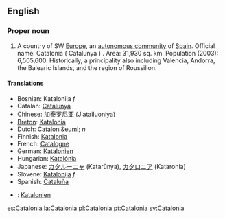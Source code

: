 ==English==
===Proper noun===
#A country of SW [[Europe]], an [[autonomous community]] of [[Spain]]. Official name: Catalonia ( Catalunya ) . Area: 31,930 sq. km. Population (2003): 6,505,600. Historically, a principality also including Valencia, Andorra, the Balearic Islands, and the region of Roussillon.

====Translations====
*Bosnian: Katalonija ''f''
*Catalan: [[Catalunya]]
*Chinese: [[加泰罗尼亚]] (Jiatailuoniya)
*[[Breton]]: [[Katalonia]]
*Dutch: [[Cataloni&euml;]] ''n''
*Finnish: [[Katalonia]]
*French: [[Catalogne]]
*German: [[Katalonien]]
*Hungarian: [[Katalónia]]
*Japanese: [[カタルーニャ]] (Katarūnya), [[カタロニア]] (Kataronia)
*Slovene: [[Katalonija]] ''f''
*Spanish: [[Cataluña]]
*{{sv}}: [[Katalonien]]

[[es:Catalonia]]
[[la:Catalonia]]
[[pl:Catalonia]]
[[pt:Catalonia]]
[[sv:Catalonia]]